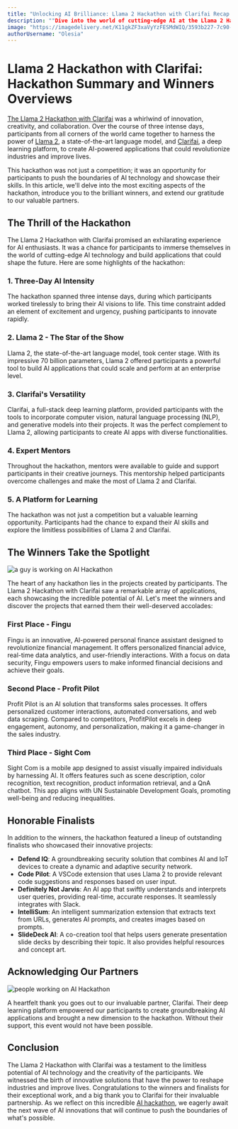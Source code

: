 ```yaml
---
title: "Unlocking AI Brilliance: Llama 2 Hackathon with Clarifai Recap and Winners Showcase"
description: ""Dive into the world of cutting-edge AI at the Llama 2 Hackathon with Clarifai. Discover innovative projects, meet the winners, and explore the limitless potential of AI technology in revolutionizing industries and improving lives."
image: "https://imagedelivery.net/K11gkZF3xaVyYzFESMdWIQ/3593b227-7c90-454c-d427-7e1b076a3200/full"
authorUsername: "Olesia"
---
```


# **Llama 2 Hackathon with Clarifai: Hackathon Summary and Winners Overviews**

[The Llama 2 Hackathon with Clarifai](https://lablab.ai/event/llama-2-hackathon-with-clarifai) was a whirlwind of innovation, creativity, and collaboration. Over the course of three intense days, participants from all corners of the world came together to harness the power of [Llama 2](https://lablab.ai/tech/meta/llama-2), a state-of-the-art language model, and [Clarifai](https://lablab.ai/tech/clarifai), a deep learning platform, to create AI-powered applications that could revolutionize industries and improve lives.

This hackathon was not just a competition; it was an opportunity for participants to push the boundaries of AI technology and showcase their skills. In this article, we'll delve into the most exciting aspects of the hackathon, introduce you to the brilliant winners, and extend our gratitude to our valuable partners.

## **The Thrill of the Hackathon**

The Llama 2 Hackathon with Clarifai promised an exhilarating experience for AI enthusiasts. It was a chance for participants to immerse themselves in the world of cutting-edge AI technology and build applications that could shape the future. Here are some highlights of the hackathon:

### **1. Three-Day AI Intensity**

The hackathon spanned three intense days, during which participants worked tirelessly to bring their AI visions to life. This time constraint added an element of excitement and urgency, pushing participants to innovate rapidly.

### **2. Llama 2 - The Star of the Show**

Llama 2, the state-of-the-art language model, took center stage. With its impressive 70 billion parameters, Llama 2 offered participants a powerful tool to build AI applications that could scale and perform at an enterprise level.

### **3. Clarifai's Versatility**

Clarifai, a full-stack deep learning platform, provided participants with the tools to incorporate computer vision, natural language processing (NLP), and generative models into their projects. It was the perfect complement to Llama 2, allowing participants to create AI apps with diverse functionalities.

### **4. Expert Mentors**

Throughout the hackathon, mentors were available to guide and support participants in their creative journeys. This mentorship helped participants overcome challenges and make the most of Llama 2 and Clarifai.

### **5. A Platform for Learning**

The hackathon was not just a competition but a valuable learning opportunity. Participants had the chance to expand their AI skills and explore the limitless possibilities of Llama 2 and Clarifai.

## **The Winners Take the Spotlight**

<Img src="https://imagedelivery.net/K11gkZF3xaVyYzFESMdWIQ/bfd488e6-b960-497f-8c77-ee2f31cb2000/full" alt="a guy is working on AI Hackathon" />

The heart of any hackathon lies in the projects created by participants. The Llama 2 Hackathon with Clarifai saw a remarkable array of applications, each showcasing the incredible potential of AI. Let's meet the winners and discover the projects that earned them their well-deserved accolades:

### **First Place - Fingu**

Fingu is an innovative, AI-powered personal finance assistant designed to revolutionize financial management. It offers personalized financial advice, real-time data analytics, and user-friendly interactions. With a focus on data security, Fingu empowers users to make informed financial decisions and achieve their goals.

### **Second Place - Profit Pilot**

Profit Pilot is an AI solution that transforms sales processes. It offers personalized customer interactions, automated conversations, and web data scraping. Compared to competitors, ProfitPilot excels in deep engagement, autonomy, and personalization, making it a game-changer in the sales industry.

### **Third Place - Sight Com**

Sight Com is a mobile app designed to assist visually impaired individuals by harnessing AI. It offers features such as scene description, color recognition, text recognition, product information retrieval, and a QnA chatbot. This app aligns with UN Sustainable Development Goals, promoting well-being and reducing inequalities.

## **Honorable Finalists**

In addition to the winners, the hackathon featured a lineup of outstanding finalists who showcased their innovative projects:

- **Defend IQ**: A groundbreaking security solution that combines AI and IoT devices to create a dynamic and adaptive security network.
- **Code Pilot**: A VSCode extension that uses Llama 2 to provide relevant code suggestions and responses based on user input.
- **Definitely Not Jarvis**: An AI app that swiftly understands and interprets user queries, providing real-time, accurate responses. It seamlessly integrates with Slack.
- **IntelliSum**: An intelligent summarization extension that extracts text from URLs, generates AI prompts, and creates images based on prompts.
- **SlideDeck AI**: A co-creation tool that helps users generate presentation slide decks by describing their topic. It also provides helpful resources and concept art.

## **Acknowledging Our Partners**

<Img src="https://imagedelivery.net/K11gkZF3xaVyYzFESMdWIQ/32813242-caaa-49bd-3f1a-e9b6e55e4600/full" alt="people working on AI Hackathon" />

A heartfelt thank you goes out to our invaluable partner, Clarifai. Their deep learning platform empowered our participants to create groundbreaking AI applications and brought a new dimension to the hackathon. Without their support, this event would not have been possible.

## **Conclusion**

The Llama 2 Hackathon with Clarifai was a testament to the limitless potential of AI technology and the creativity of the participants. We witnessed the birth of innovative solutions that have the power to reshape industries and improve lives. Congratulations to the winners and finalists for their exceptional work, and a big thank you to Clarifai for their invaluable partnership. As we reflect on this incredible [AI hackathon](https://lablab.ai/event), we eagerly await the next wave of AI innovations that will continue to push the boundaries of what's possible.
